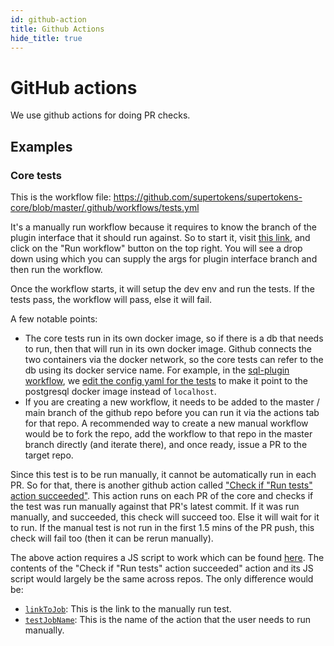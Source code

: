 ```yaml
---
id: github-action
title: Github Actions
hide_title: true
---
```


# GitHub actions

We use github actions for doing PR checks.

## Examples

### Core tests
This is the workflow file: https://github.com/supertokens/supertokens-core/blob/master/.github/workflows/tests.yml

It's a manually run workflow because it requires to know the branch of the plugin interface that it should run against. So to start it, visit [this link](https://github.com/supertokens/supertokens-core/actions/workflows/tests.yml), and click on the "Run workflow" button on the top right. You will see a drop down using which you can supply the args for plugin interface branch and then run the workflow.

Once the workflow starts, it will setup the dev env and run the tests. If the tests pass, the workflow will pass, else it will fail.

A few notable points:
- The core tests run in its own docker image, so if there is a db that needs to run, then that will run in its own docker image. Github connects the two containers via the docker network, so the core tests can refer to the db using its docker service name. For example, in the [sql-plugin workflow](https://github.com/supertokens/supertokens-sql-plugin/blob/master/.github/workflows/tests.yml), we [edit the config yaml for the tests](https://github.com/supertokens/supertokens-sql-plugin/blob/master/.github/workflows/tests.yml#L49) to make it point to the postgresql docker image instead of `localhost`.
- If you are creating a new workflow, it needs to be added to the master / main branch of the github repo before you can run it via the actions tab for that repo. A recommended way to create a new manual workflow would be to fork the repo, add the workflow to that repo in the master branch directly (and iterate there), and once ready, issue a PR to the target repo.

Since this test is to be run manually, it cannot be automatically run in each PR. So for that, there is another github action called ["Check if "Run tests" action succeeded"](https://github.com/supertokens/supertokens-core/blob/master/.github/workflows/tests-pass-check-pr.yml). This action runs on each PR of the core and checks if the test was run manually against that PR's latest commit. If it was run manually, and succeeded, this check will succeed too. Else it will wait for it to run. If the manual test is not run in the first 1.5 mins of the PR push, this check will fail too (then it can be rerun manually).

The above action requires a JS script to work which can be found [here](https://github.com/supertokens/supertokens-core/blob/master/.github/helpers/test-pass-check-pr.js). The contents of the "Check if "Run tests" action succeeded" action and its JS script would largely be the same across repos. The only difference would be:
- [`linkToJob`](https://github.com/supertokens/supertokens-core/blob/master/.github/helpers/test-pass-check-pr.js#L3): This is the link to the manually run test.
- [`testJobName`](https://github.com/supertokens/supertokens-core/blob/master/.github/helpers/test-pass-check-pr.js#L4): This is the name of the action that the user needs to run manually.

